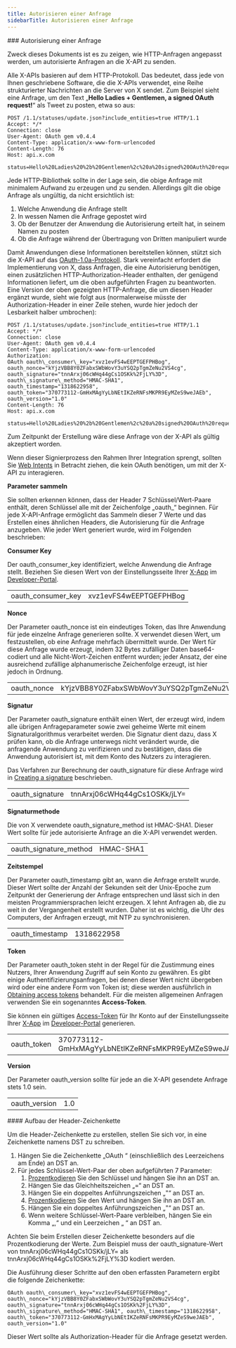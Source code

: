 ```yaml
---
title: Autorisieren einer Anfrage
sidebarTitle: Autorisieren einer Anfrage
---
```



<div id="authorizing-a-request">
  ### Autorisierung einer Anfrage
</div>

Zweck dieses Dokuments ist es zu zeigen, wie HTTP-Anfragen angepasst werden, um autorisierte Anfragen an die X-API zu senden.

Alle X-APIs basieren auf dem HTTP-Protokoll. Das bedeutet, dass jede von Ihnen geschriebene Software, die die X-APIs verwendet, eine Reihe strukturierter Nachrichten an die Server von X sendet. Zum Beispiel sieht eine Anfrage, um den Text „**Hello Ladies + Gentlemen, a signed OAuth request!**“ als Tweet zu posten, etwa so aus:

```
POST /1.1/statuses/update.json?include_entities=true HTTP/1.1
Accept: */*
Connection: close
User-Agent: OAuth gem v0.4.4
Content-Type: application/x-www-form-urlencoded
Content-Length: 76
Host: api.x.com

status=Hello%20Ladies%20%2b%20Gentlemen%2c%20a%20signed%20OAuth%20request%21
```

Jede HTTP-Bibliothek sollte in der Lage sein, die obige Anfrage mit minimalem Aufwand zu erzeugen und zu senden. Allerdings gilt die obige Anfrage als ungültig, da nicht ersichtlich ist:

1. Welche Anwendung die Anfrage stellt
2. In wessen Namen die Anfrage gepostet wird
3. Ob der Benutzer der Anwendung die Autorisierung erteilt hat, in seinem Namen zu posten
4. Ob die Anfrage während der Übertragung von Dritten manipuliert wurde

Damit Anwendungen diese Informationen bereitstellen können, stützt sich die X-API auf das [OAuth-1.0a-Protokoll](http://tools.ietf.org/html/rfc5849). Stark vereinfacht erfordert die Implementierung von X, dass Anfragen, die eine Autorisierung benötigen, einen zusätzlichen HTTP-Authorization-Header enthalten, der genügend Informationen liefert, um die oben aufgeführten Fragen zu beantworten. Eine Version der oben gezeigten HTTP-Anfrage, die um diesen Header ergänzt wurde, sieht wie folgt aus (normalerweise müsste der Authorization-Header in einer Zeile stehen, wurde hier jedoch der Lesbarkeit halber umbrochen):

```
POST /1.1/statuses/update.json?include_entities=true HTTP/1.1
Accept: */*
Connection: close
User-Agent: OAuth gem v0.4.4
Content-Type: application/x-www-form-urlencoded
Authorization:
OAuth oauth\_consumer\_key="xvz1evFS4wEEPTGEFPHBog",
oauth_nonce="kYjzVBB8Y0ZFabxSWbWovY3uYSQ2pTgmZeNu2VS4cg",
oauth_signature="tnnArxj06cWHq44gCs1OSKk%2FjLY%3D",
oauth\_signature\_method="HMAC-SHA1",
oauth_timestamp="1318622958",
oauth_token="370773112-GmHxMAgYyLbNEtIKZeRNFsMKPR9EyMZeS9weJAEb",
oauth_version="1.0"
Content-Length: 76
Host: api.x.com

status=Hello%20Ladies%20%2b%20Gentlemen%2c%20a%20signed%20OAuth%20request%21
```

Zum Zeitpunkt der Erstellung wäre diese Anfrage von der X-API als gültig akzeptiert worden.

Wenn dieser Signierprozess den Rahmen Ihrer Integration sprengt, sollten Sie [Web Intents](https://dev.x.com/web/intents) in Betracht ziehen, die kein OAuth benötigen, um mit der X-API zu interagieren.
 

**Parameter sammeln**

Sie sollten erkennen können, dass der Header 7 Schlüssel/Wert-Paare enthält, deren Schlüssel alle mit der Zeichenfolge „oauth\_“ beginnen. Für jede X-API-Anfrage ermöglicht das Sammeln dieser 7 Werte und das Erstellen eines ähnlichen Headers, die Autorisierung für die Anfrage anzugeben. Wie jeder Wert generiert wurde, wird im Folgenden beschrieben:

**Consumer Key**

Der oauth\_consumer\_key identifiziert, welche Anwendung die Anfrage stellt. Beziehen Sie diesen Wert von der Einstellungsseite Ihrer [X-App](/de/resources/fundamentals/developer-apps) im [Developer-Portal](/de/resources/fundamentals/developer-portal).

|     |     |
| :--- | :--- |
| oauth\_consumer\_key | xvz1evFS4wEEPTGEFPHBog |

**Nonce**

Der Parameter oauth\_nonce ist ein eindeutiges Token, das Ihre Anwendung für jede einzelne Anfrage generieren sollte. X verwendet diesen Wert, um festzustellen, ob eine Anfrage mehrfach übermittelt wurde. Der Wert für diese Anfrage wurde erzeugt, indem 32 Bytes zufälliger Daten base64-codiert und alle Nicht-Wort-Zeichen entfernt wurden; jeder Ansatz, der eine ausreichend zufällige alphanumerische Zeichenfolge erzeugt, ist hier jedoch in Ordnung.

|     |     |
| :--- | :--- |
| oauth\_nonce | kYjzVBB8Y0ZFabxSWbWovY3uYSQ2pTgmZeNu2VS4cg |

**Signatur**

Der Parameter oauth\_signature enthält einen Wert, der erzeugt wird, indem alle übrigen Anfrageparameter sowie zwei geheime Werte mit einem Signaturalgorithmus verarbeitet werden. Die Signatur dient dazu, dass X prüfen kann, ob die Anfrage unterwegs nicht verändert wurde, die anfragende Anwendung zu verifizieren und zu bestätigen, dass die Anwendung autorisiert ist, mit dem Konto des Nutzers zu interagieren.

Das Verfahren zur Berechnung der oauth\_signature für diese Anfrage wird in [Creating a signature](/de/resources/fundamentals/authentication/oauth-1-0a/creating-a-signature) beschrieben.

|     |     |
| :--- | :--- |
| oauth\_signature | tnnArxj06cWHq44gCs1OSKk/jLY= |

**Signaturmethode**

Die von X verwendete oauth\_signature\_method ist HMAC-SHA1. Dieser Wert sollte für jede autorisierte Anfrage an die X-API verwendet werden.

|     |     |
| :--- | :--- |
| oauth\_signature\_method | HMAC-SHA1 |

**Zeitstempel**

Der Parameter oauth\_timestamp gibt an, wann die Anfrage erstellt wurde. Dieser Wert sollte der Anzahl der Sekunden seit der Unix-Epoche zum Zeitpunkt der Generierung der Anfrage entsprechen und lässt sich in den meisten Programmiersprachen leicht erzeugen. X lehnt Anfragen ab, die zu weit in der Vergangenheit erstellt wurden. Daher ist es wichtig, die Uhr des Computers, der Anfragen erzeugt, mit NTP zu synchronisieren.

|     |     |
| :--- | :--- |
| oauth\_timestamp | 1318622958 |

**Token**

Der Parameter oauth\_token steht in der Regel für die Zustimmung eines Nutzers, Ihrer Anwendung Zugriff auf sein Konto zu gewähren. Es gibt einige Authentifizierungsanfragen, bei denen dieser Wert nicht übergeben wird oder eine andere Form von Token ist; diese werden ausführlich in [Obtaining access tokens](/de/resources/fundamentals/authentication/oauth-1-0a/obtaining-user-access-tokens) behandelt. Für die meisten allgemeinen Anfragen verwenden Sie ein sogenanntes **Access-Token**.

Sie können ein gültiges [Access-Token](/de/resources/fundamentals/authentication/oauth-1-0a/obtaining-user-access-tokens) für Ihr Konto auf der Einstellungsseite Ihrer [X-App](/de/resources/fundamentals/developer-apps) im [Developer-Portal](/de/resources/fundamentals/developer-portal) generieren.

|     |     |
| :--- | :--- |
| oauth\_token | 370773112-GmHxMAgYyLbNEtIKZeRNFsMKPR9EyMZeS9weJAEb |

**Version**

Der Parameter oauth\_version sollte für jede an die X-API gesendete Anfrage stets 1.0 sein.

|     |     |
| :--- | :--- |
| oauth\_version | 1.0 |

<div id="building-the-header-string">
  #### Aufbau der Header-Zeichenkette
</div>

Um die Header-Zeichenkette zu erstellen, stellen Sie sich vor, in eine Zeichenkette namens DST zu schreiben.

1. Hängen Sie die Zeichenkette „OAuth “ (einschließlich des Leerzeichens am Ende) an DST an.
2. Für jedes Schlüssel-Wert-Paar der oben aufgeführten 7 Parameter:
   1. [Prozentkodieren](/de/resources/fundamentals/authentication/oauth-1-0a/obtaining-user-access-tokens) Sie den Schlüssel und hängen Sie ihn an DST an.
   2. Hängen Sie das Gleichheitszeichen „=“ an DST an.
   3. Hängen Sie ein doppeltes Anführungszeichen „"“ an DST an.
   4. [Prozentkodieren](/de/resources/fundamentals/authentication/oauth-1-0a/obtaining-user-access-tokens) Sie den Wert und hängen Sie ihn an DST an.
   5. Hängen Sie ein doppeltes Anführungszeichen „"“ an DST an.
   6. Wenn weitere Schlüssel-Wert-Paare verbleiben, hängen Sie ein Komma „,“ und ein Leerzeichen „ “ an DST an.

Achten Sie beim Erstellen dieser Zeichenkette besonders auf die Prozentkodierung der Werte. Zum Beispiel muss der oauth\_signature-Wert von tnnArxj06cWHq44gCs1OSKk/jLY= als tnnArxj06cWHq44gCs1OSKk%2FjLY%3D kodiert werden.

Die Ausführung dieser Schritte auf den oben erfassten Parametern ergibt die folgende Zeichenkette:

```
OAuth oauth\_consumer\_key="xvz1evFS4wEEPTGEFPHBog", oauth\_nonce="kYjzVBB8Y0ZFabxSWbWovY3uYSQ2pTgmZeNu2VS4cg", oauth\_signature="tnnArxj06cWHq44gCs1OSKk%2FjLY%3D", oauth\_signature\_method="HMAC-SHA1", oauth\_timestamp="1318622958", oauth\_token="370773112-GmHxMAgYyLbNEtIKZeRNFsMKPR9EyMZeS9weJAEb", oauth_version="1.0"
```

Dieser Wert sollte als Authorization-Header für die Anfrage gesetzt werden.
